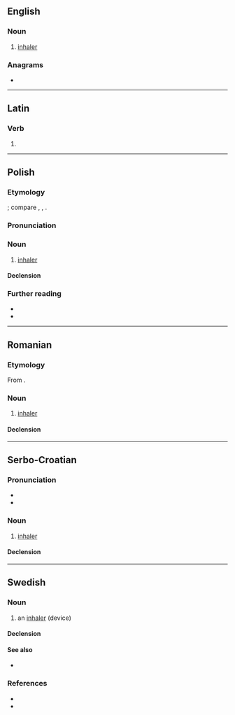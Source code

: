 {{also|inhalátor}}
==English==

===Noun===
{{en-noun}}

# [[inhaler]]

===Anagrams===
* {{anagrams|en|a=aahilnort|intrahalo}}

----

==Latin==

===Verb===
{{la-verb-form|inhālātor}}

# {{inflection of|la|inhālō||2//3|s|futr|pasv|impr}}

----

==Polish==
{{wp|lang=pl}}

===Etymology===
{{intnat|pl}}; compare {{cog|en|inhalator}}, {{cog|fr|inhalateur}}, {{cog|de|Inhalator}}.

===Pronunciation===
{{pl-p}}

===Noun===
{{pl-noun|m-in}}

# {{lb|pl|medicine}} [[inhaler]] {{gl|canister containing medicine}}

====Declension====
{{pl-decl-noun-m-in}}

===Further reading===
* {{R:pl:WSJP}}
* {{R:pl:PWN}}

----

==Romanian==

===Etymology===
From {{bor|ro|fr|inhalateur}}.

===Noun===
{{ro-noun|n|inhalatoare}}

# [[inhaler]]

====Declension====
{{ro-noun-n}}

----

==Serbo-Croatian==

===Pronunciation===
* {{IPA|sh|/inxǎlaːtor/}}
* {{hyphenation|sh|in|ha|la|tor}}

===Noun===
{{sh-noun|g=m|head=inhàlātor}}

# [[inhaler]]

====Declension====
{{sh-decl-noun
|inhalator|inhalatori
|inhalatora|inhalatora
|inhalatoru|inhalatorima
|inhalator|inhalatore
|inhalatore|inhalatori
|inhalatoru|inhalatorima
|inhalatorom|inhalatorima
}}

----

==Swedish==

===Noun===
{{sv-noun|c}}

# {{lb|sv|medicine}} an [[inhaler]] (device)

====Declension====
{{sv-infl-noun-c-r|3=inhalatore}}

====See also====
* {{l|sv|inhalera}}

===References===
* {{R:svenska.se|so}}
* {{R:svenska.se|saol}}